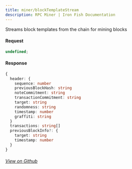 ```yaml
---
title: miner/blockTemplateStream
description: RPC Miner | Iron Fish Documentation
---
```


Streams block templates from the chain for mining blocks

#### Request

```ts
undefined;
```

#### Response

```ts
{
  header: {
    sequence: number
    previousBlockHash: string
    noteCommitment: string
    transactionCommitment: string
    target: string
    randomness: string
    timestamp: number
    graffiti: string
  }
  transactions: string[]
  previousBlockInfo?: {
    target: string
    timestamp: number
  }
}
```

###### [View on Github](https://github.com/iron-fish/ironfish/blob/master/ironfish/src/rpc/routes/miner/blockTemplateStream.ts)

